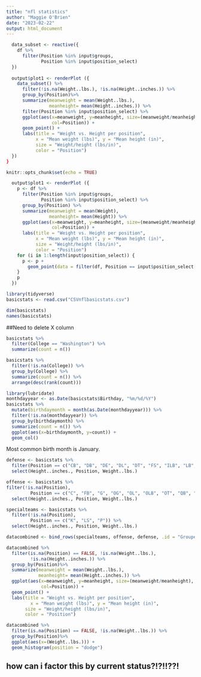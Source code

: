 ```yaml
---
title: "nfl statistics"
author: "Maggie O'Brien"
date: "2023-02-22"
output: html_document
---
```

```r
  data_subset <- reactive({
    df %>%
      filter(Position %in% input$groups,
             Position %in% input$position_select)
  })
  
  output$plot1 <- renderPlot ({
    data_subset() %>% 
      filter(!is.na(Weight..lbs.), !is.na(Height..inches.)) %>%
      group_by(Position)%>%
      summarize(meanweight = mean(Weight..lbs.),
                meanheight= mean(Height..inches.)) %>%
      filter(Position %in% input$position_select) %>%
      ggplot(aes(x=meanweight, y=meanheight, size=(meanweight/meanheight), 
                 col=Position)) +
      geom_point() +
      labs(title = "Weight vs. Height per position",
           x = "Mean weight (lbs)", y = "Mean height (in)",
           size = "Weight/height (lbs/in)",
           color = "Position")
  })
}
```
```r
knitr::opts_chunk$set(echo = TRUE)
```

```r
  output$plot1 <- renderPlot ({
    p <- df %>%
      filter(Position %in% input$groups,
             Position %in% input$position_select) %>%
      group_by(Position) %>%
      summarize(meanweight = mean(Weight),
                meanheight= mean(Height)) %>%
      ggplot(aes(x=meanweight, y=meanheight, size=(meanweight/meanheight), 
                 col=Position)) +
      labs(title = "Weight vs. Height per position",
           x = "Mean weight (lbs)", y = "Mean height (in)",
           size = "Weight/height (lbs/in)",
           color = "Position")
    for (i in 1:length(input$position_select)) {
      p <- p + 
        geom_point(data = filter(df, Position == input$position_select[i])) 
    }
    p
  })
````

```r
library(tidyverse)
basicstats <- read.csv("CSVnflbasicstats.csv")

dim(basicstats)
names(basicstats)
```
##Need to delete X column

```r
basicstats %>%
  filter(College == "Washington") %>%
  summarize(count = n())
```

```r
basicstats %>%
  filter(!is.na(College)) %>%
  group_by(College) %>%
  summarize(count = n()) %>%
  arrange(desc(rank(count)))
```

```r
library(lubridate)
monthdayyear <- as.Date(basicstats$Birthday, "%m/%d/%Y")
basicstats %>%
  mutate(birthdaymonth = month(as.Date(monthdayyear))) %>%
  filter(!is.na(monthdayyear)) %>%
  group_by(birthdaymonth) %>%
  summarize(count = n()) %>%
  ggplot(aes(x=birthdaymonth, y=count)) +
  geom_col() 

```
Most common birth month is January.


```r
defense <- basicstats %>%
  filter(Position == c("CB", "DB", "DE", "DL", "DT", "FS", "ILB", "LB", "MLB", "NT", "SAF", "SS")) %>%
  select(Height..inches., Position, Weight..lbs.)

offense <- basicstats %>%
filter(!is.na(Position),
         Position == c("C", "FB", "G", "OG", "OL", "OLB", "OT", "QB", "RB", "WR", "T", "TE")) %>%
  select(Height..inches., Position, Weight..lbs.)

specialteams <- basicstats %>%
  filter(!is.na(Position),
         Position == c("K", "LS", "P")) %>%
  select(Height..inches., Position, Weight..lbs.)

datacombined <- bind_rows(specialteams, offense, defense, .id = "Grouped Teams")
```

```r
datacombined %>%
  filter(is.na(Position) == FALSE, !is.na(Weight..lbs.),
         !is.na(Height..inches.)) %>%
  group_by(Position)%>%
  summarize(meanweight = mean(Weight..lbs.),
            meanheight= mean(Height..inches.)) %>%
  ggplot(aes(x=meanweight, y=meanheight, size=(meanweight/meanheight), 
             col=Position)) +
  geom_point() +
  labs(title = "Weight vs. Height per position",
         x = "Mean weight (lbs)", y = "Mean height (in)",
       size = "Weight/height (lbs/in)",
       color = "Position")
```

```r
datacombined %>%
  filter(is.na(Position) == FALSE, !is.na(Weight..lbs.)) %>%
  group_by(Position)%>%
  ggplot(aes(x=(Weight..lbs.))) + 
  geom_histogram(position = "dodge")
```
## how can i factor this by current status?!?!!??!






